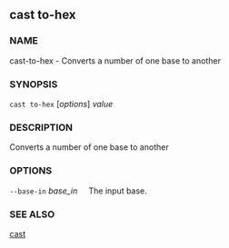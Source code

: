 
## cast to-hex

### NAME

cast-to-hex - Converts a number of one base to another

### SYNOPSIS

`cast to-hex` [*options*] _value_

### DESCRIPTION

Converts a number of one base to another

### OPTIONS

`--base-in` _base_in_
&nbsp;&nbsp;&nbsp;&nbsp;The input base.

<CommonOptions />

### SEE ALSO

[cast](/cast/reference/overview)
